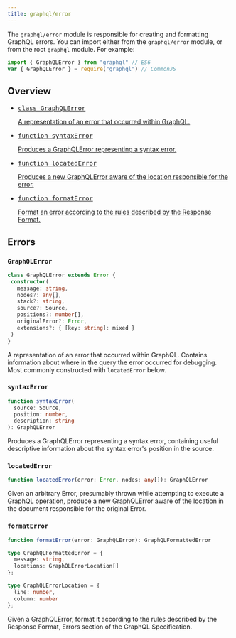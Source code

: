```yaml
---
title: graphql/error
---
```


The `graphql/error` module is responsible for creating and formatting
GraphQL errors. You can import either from the `graphql/error` module, or from the root `graphql` module. For example:

```js
import { GraphQLError } from "graphql" // ES6
var { GraphQLError } = require("graphql") // CommonJS
```

## Overview

<ul class="apiIndex">
  <li>
    <a href="#graphqlerror">
      <pre>class GraphQLError</pre>
      A representation of an error that occurred within GraphQL.
    </a>
  </li>
  <li>
    <a href="#syntaxerror">
      <pre>function syntaxError</pre>
      Produces a GraphQLError representing a syntax error.
    </a>
  </li>
  <li>
    <a href="#locatedError">
      <pre>function locatedError</pre>
      Produces a new GraphQLError aware of the location responsible for the error.
    </a>
  </li>
  <li>
    <a href="#formaterror">
      <pre>function formatError</pre>
      Format an error according to the rules described by the Response Format.
    </a>
  </li>
</ul>

## Errors

### `GraphQLError`

```ts
class GraphQLError extends Error {
 constructor(
   message: string,
   nodes?: any[],
   stack?: string,
   source?: Source,
   positions?: number[],
   originalError?: Error,
   extensions?: { [key: string]: mixed }
 )
}
```

A representation of an error that occurred within GraphQL. Contains
information about where in the query the error occurred for debugging. Most
commonly constructed with `locatedError` below.

### `syntaxError`

```ts
function syntaxError(
  source: Source,
  position: number,
  description: string
): GraphQLError
```

Produces a GraphQLError representing a syntax error, containing useful
descriptive information about the syntax error's position in the source.

### `locatedError`

```ts
function locatedError(error: Error, nodes: any[]): GraphQLError
```

Given an arbitrary Error, presumably thrown while attempting to execute a
GraphQL operation, produce a new GraphQLError aware of the location in the
document responsible for the original Error.

### `formatError`

```ts
function formatError(error: GraphQLError): GraphQLFormattedError

type GraphQLFormattedError = {
  message: string,
  locations: GraphQLErrorLocation[]
};

type GraphQLErrorLocation = {
  line: number,
  column: number
};
```

Given a GraphQLError, format it according to the rules described by the
Response Format, Errors section of the GraphQL Specification.
